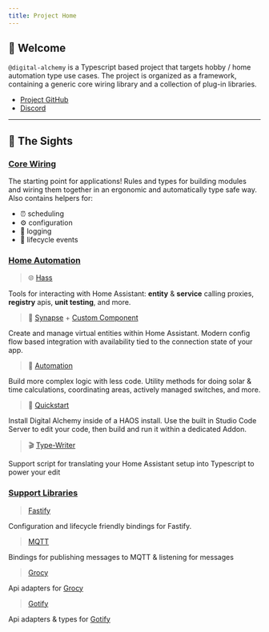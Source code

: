 ```yaml
---
title: Project Home
---
```


## 👋 Welcome

`@digital-alchemy` is a Typescript based project that targets hobby / home automation type use cases.
The project is organized as a framework, containing a generic core wiring library and a collection of plug-in libraries.

- [Project GitHub](https://github.com/Digital-Alchemy-TS)
- [Discord](https://discord.gg/JkZ35Gv97Y)

---

## 🔮 The Sights

### [Core Wiring](/docs/core/)

The starting point for applications!
Rules and types for building modules and wiring them together in an ergonomic and automatically type safe way. Also contains helpers for:

- ⏰ scheduling
- ⚙️ configuration
- 🧾 logging
- 👶 lifecycle events

### [Home Automation](/docs/home-automation/)

> 🌐 [Hass](/docs/home-automation/hass/)

Tools for interacting with Home Assistant: **entity** & **service** calling proxies, **registry** apis, **unit testing**, and more.

> 🧠 [Synapse](/docs/home-automation/synapse/) + [Custom Component](/docs/home-automation/synapse/extension)

Create and manage virtual entities within Home Assistant. Modern config flow based integration with availability tied to the connection state of your app.

> 🤖 [Automation](/docs/home-automation/automation/)

Build more complex logic with less code. Utility methods for doing solar & time calculations, coordinating areas, actively managed switches, and more.

> 🚀 [Quickstart](/docs/home-automation/quickstart/automation-quickstart/)

Install Digital Alchemy inside of a HAOS install. Use the built in Studio Code Server to edit your code, then build and run it within a dedicated Addon.

> 🎬 [Type-Writer](/docs/home-automation/type-writer/)

Support script for translating your Home Assistant setup into Typescript to power your edit

### [Support Libraries](/docs/support/)

> [Fastify](/docs/support/fastify/)

Configuration and lifecycle friendly bindings for Fastify.

> [MQTT](/docs/support/mqtt/)

Bindings for publishing messages to MQTT & listening for messages

> [Grocy](/docs/support/grocy/)

Api adapters for [Grocy](https://grocy.info/)

> [Gotify](/docs/support/gotify/)

Api adapters & types for [Gotify](https://gotify.net/)
